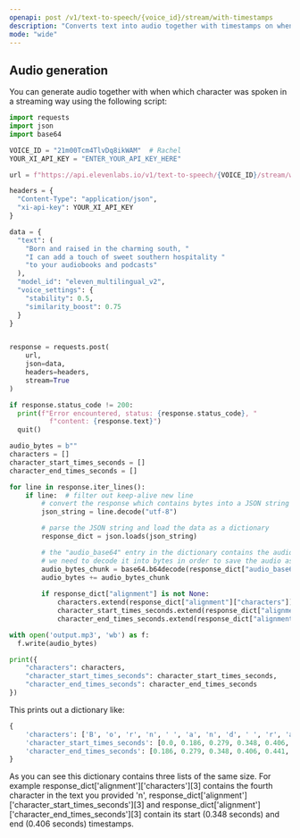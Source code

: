 ```yaml
---
openapi: post /v1/text-to-speech/{voice_id}/stream/with-timestamps
description: "Converts text into audio together with timestamps on when which word was spoken in a streaming way."
mode: "wide"
---
```



## Audio generation
You can generate audio together with when which character was spoken in a streaming way using the following script:

```python
import requests
import json
import base64

VOICE_ID = "21m00Tcm4TlvDq8ikWAM"  # Rachel
YOUR_XI_API_KEY = "ENTER_YOUR_API_KEY_HERE"

url = f"https://api.elevenlabs.io/v1/text-to-speech/{VOICE_ID}/stream/with-timestamps"

headers = {
  "Content-Type": "application/json",
  "xi-api-key": YOUR_XI_API_KEY
}

data = {
  "text": (
    "Born and raised in the charming south, " 
    "I can add a touch of sweet southern hospitality " 
    "to your audiobooks and podcasts"
  ),
  "model_id": "eleven_multilingual_v2",
  "voice_settings": {
    "stability": 0.5,
    "similarity_boost": 0.75
  }
}


response = requests.post(
    url,
    json=data,
    headers=headers,
    stream=True
)

if response.status_code != 200:
  print(f"Error encountered, status: {response.status_code}, "
          f"content: {response.text}")
  quit()

audio_bytes = b""
characters = []
character_start_times_seconds = []
character_end_times_seconds = []

for line in response.iter_lines():
    if line:  # filter out keep-alive new line
        # convert the response which contains bytes into a JSON string from utf-8 encoding
        json_string = line.decode("utf-8")

        # parse the JSON string and load the data as a dictionary
        response_dict = json.loads(json_string)

        # the "audio_base64" entry in the dictionary contains the audio as a base64 encoded string, 
        # we need to decode it into bytes in order to save the audio as a file
        audio_bytes_chunk = base64.b64decode(response_dict["audio_base64"])
        audio_bytes += audio_bytes_chunk
        
        if response_dict["alignment"] is not None:
            characters.extend(response_dict["alignment"]["characters"])
            character_start_times_seconds.extend(response_dict["alignment"]["character_start_times_seconds"])
            character_end_times_seconds.extend(response_dict["alignment"]["character_end_times_seconds"])

with open('output.mp3', 'wb') as f:
  f.write(audio_bytes)

print({
    "characters": characters,
    "character_start_times_seconds": character_start_times_seconds,
    "character_end_times_seconds": character_end_times_seconds
})

```

This prints out a dictionary like:

```python
{   
    'characters': ['B', 'o', 'r', 'n', ' ', 'a', 'n', 'd', ' ', 'r', 'a', 'i', 's', 'e', 'd', ' ', 'i', 'n', ' ', 't', 'h', 'e', ' ', 'c', 'h', 'a', 'r', 'm', 'i', 'n', 'g', ' ', 's', 'o', 'u', 't', 'h', ',', ' ', 'I', ' ', 'c', 'a', 'n', ' ', 'a', 'd', 'd', ' ', 'a', ' ', 't', 'o', 'u', 'c', 'h', ' ', 'o', 'f', ' ', 's', 'w', 'e', 'e', 't', ' ', 's', 'o', 'u', 't', 'h', 'e', 'r', 'n', ' ', 'h', 'o', 's', 'p', 'i', 't', 'a', 'l', 'i', 't', 'y', ' ', 't', 'o', ' ', 'y', 'o', 'u', 'r', ' ', 'a', 'u', 'd', 'i', 'o', 'b', 'o', 'o', 'k', 's', ' ', 'a', 'n', 'd', ' ', 'p', 'o', 'd', 'c', 'a', 's', 't', 's'], 
    'character_start_times_seconds': [0.0, 0.186, 0.279, 0.348, 0.406, 0.441, 0.476, 0.499, 0.522, 0.58, 0.65, 0.72, 0.778, 0.824, 0.882, 0.906, 0.952, 0.975, 1.01, 1.045, 1.068, 1.091, 1.115, 1.149, 1.196, 1.254, 1.3, 1.358, 1.416, 1.474, 1.498, 1.521, 1.602, 1.66, 1.811, 1.869, 1.927, 1.974, 2.009, 2.043, 2.067, 2.136, 2.183, 2.218, 2.252, 2.287, 2.322, 2.357, 2.392, 2.426, 2.45, 2.508, 2.531, 2.589, 2.635, 2.682, 2.717, 2.763, 2.786, 2.81, 2.879, 2.937, 3.007, 3.065, 3.123, 3.17, 3.239, 3.286, 3.367, 3.402, 3.437, 3.46, 3.483, 3.529, 3.564, 3.599, 3.634, 3.68, 3.75, 3.82, 3.889, 3.971, 4.087, 4.168, 4.214, 4.272, 4.331, 4.389, 4.412, 4.447, 4.528, 4.551, 4.574, 4.609, 4.644, 4.702, 4.748, 4.807, 4.865, 4.923, 5.016, 5.074, 5.12, 5.155, 5.201, 5.248, 5.283, 5.306, 5.329, 5.352, 5.41, 5.457, 5.573, 5.654, 5.735, 5.886, 5.944, 6.06], 
    'character_end_times_seconds': [0.186, 0.279, 0.348, 0.406, 0.441, 0.476, 0.499, 0.522, 0.58, 0.65, 0.72, 0.778, 0.824, 0.882, 0.906, 0.952, 0.975, 1.01, 1.045, 1.068, 1.091, 1.115, 1.149, 1.196, 1.254, 1.3, 1.358, 1.416, 1.474, 1.498, 1.521, 1.602, 1.66, 1.811, 1.869, 1.927, 1.974, 2.009, 2.043, 2.067, 2.136, 2.183, 2.218, 2.252, 2.287, 2.322, 2.357, 2.392, 2.426, 2.45, 2.508, 2.531, 2.589, 2.635, 2.682, 2.717, 2.763, 2.786, 2.81, 2.879, 2.937, 3.007, 3.065, 3.123, 3.17, 3.239, 3.286, 3.367, 3.402, 3.437, 3.46, 3.483, 3.529, 3.564, 3.599, 3.634, 3.68, 3.75, 3.82, 3.889, 3.971, 4.087, 4.168, 4.214, 4.272, 4.331, 4.389, 4.412, 4.447, 4.528, 4.551, 4.574, 4.609, 4.644, 4.702, 4.748, 4.807, 4.865, 4.923, 5.016, 5.074, 5.12, 5.155, 5.201, 5.248, 5.283, 5.306, 5.329, 5.352, 5.41, 5.457, 5.573, 5.654, 5.735, 5.886, 5.944, 6.06, 6.548]
}
```

As you can see this dictionary contains three lists of the same size. For example response_dict['alignment']['characters'][3] contains the fourth character in the text you provided 'n', 
response_dict['alignment']['character_start_times_seconds'][3] and response_dict['alignment']['character_end_times_seconds'][3] contain its start (0.348 seconds) and end (0.406 seconds) timestamps.  